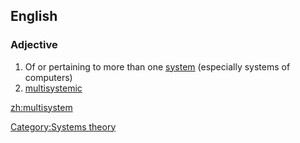 ==English==

===Adjective===
{{en-adj}}

# Of or pertaining to more than one [[system]] (especially systems of computers)
# [[multisystemic]]

[[Category:Systems theory]]

[[zh:multisystem]]